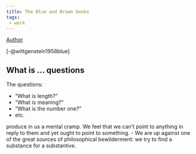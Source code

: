 ```yaml
---
title: The Blue and Brown books
tags: 
 - work
---
```


[Author](/docs/phil/people/Ludwig Wittgenstein.html)

[-@wittgenstein1958blue]


## What is ... questions

The questions:

 - "What is length?"
 - "What is meaning?"
 - "What is the number one?"
 - etc.

produce in us a mental cramp. We feel that we can't point to anything in reply 
to them and yet ought to point to something.
- We are up against one of the great sources of philosophical bewilderment: we 
  try to find a substance for a substantive.